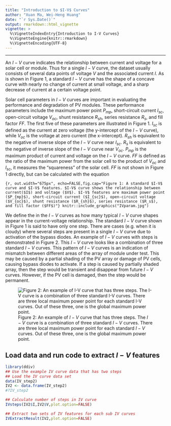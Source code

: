 ```yaml
---
title: "Introduction to $I-V$ Curves"
author: "Xuan Ma, Wei-Heng Huang"
date: "`r Sys.Date()`"
output: rmarkdown::html_vignette
vignette: >
  %\VignetteIndexEntry{Introduction to I-V Curves}
  %\VignetteEngine{knitr::rmarkdown}
  %\VignetteEncoding{UTF-8}
---
```


-----------------------------------

An $I-V$ curve indicates the relationship between current and voltage for a solar cell or module.
Thus for a single $I-V$ curve, the dataset usually consists of several data points of voltage $V$ and the associated current $I$. 
As is shown in Figure 1, a standard $I-V$ curve has the shape of a concave curve with nearly no change of current at small voltage, and a sharp decrease of current at a certain voltage point.

Solar cell parameters in $I-V$ curves are important in evaluating the performance and degradation of PV modules.
These performance parameters include the maximum power point $P_{mp}$, short-circuit current $I_{sc}$, open-circuit voltage $V_{oc}$, shunt resistance $R_{sh}$, series resistance $R_s$, and fill factor $FF$.
The first five of these parameters are illustrated in Figure 1. $I_{sc}$ is defined as the current at zero voltage (the y-intercept of the $I-V$ curve), while $V_{oc}$ is the voltage at zero current (the x-intercept). $R_{sh}$ is equivalent to the negative of inverse slope of the $I-V$ curve near $I_{sc}$. $R_s$ is equivalent to the negative of inverse slope of the $I-V$ curve near $V_{oc}$. $P_{mp}$ is the maximum product of current and voltage on the $I-V$ curve. $FF$ is defined as the ratio of the maximum power from the solar cell to the product of $V_{oc}$ and $I_{sc}$, it measures the "squareness" of the solar cell. $FF$ is not shown in Figure 1 directly, but can be calculated with the equation \ref{ff}


\begin{equation}
FF= \frac{P_{max}}{I_{sc}*V_{oc}}
\label{ff}
\end{equation}


```{r, out.width="675px", echo=FALSE,fig.cap="Figure 1: A standard $I-V$ curve and $I-V$ features. $I-V$ curve shows the relationship between current($I$) and voltage ($V$). $I-V$ features are maximum power point ($P_{mp}$), short-circuit current ($I_{sc}$), open-circuit voltage ($V_{oc}$), shunt resistance ($R_{sh}$), series resistance ($R_s$), and fill factor ($FF$)"}
knitr::include_graphics("IVparam.jpg")
```

We define the \textit{steps} in the $I-V$ curves as how many typical $I-V$ curve shapes appear in the current-voltage relationship. The standard $I-V$ curve shown in Figure 1 is said to have only one step. There are cases (e.g. when it is cloudy) where several steps are present in a single $I-V$ curve due to activation of the bypass diodes. An example of $I-V$ curves with steps is demonstrated in Figure 2. This $I-V$ curve looks like a combination of three standard $I-V$ curves. This pattern of $I-V$ curves is an indication of mismatch between different areas of the array of module under test. This may be caused by a partial shading of the PV array or damage of PV cells, causing bypass diodes to activate. If a step is caused by partially shaded array, then the step would be transient and disappear from future $I-V$ curves. However, if the PV cell is damaged, then the step would be permanent.

![Figure 2: An example of $I-V$ curve that has three steps. The $I-V$ curve is a combination of three standard $I-V$ curves. There are three local maximum power point for each standard $I-V$ curves. Out of these three, one is the global maximum power point.](IVcurvestep.png)

Load data and run code to extract $I-V$ features 
------------------------------------------
```r

library(ddiv)
## Use the example IV curve data that has two steps
## Load the IV curve data set
data(IV_step2)
IV2 <- data.frame(IV_step2)
#?IV_step2

## Calculate number of steps in IV curve
IVsteps(IV2$I,IV2$V,plot.option=FALSE)

## Extract two sets of IV features for each sub IV curves
IVExtractResult(IV2,plot.option=FALSE)

```
